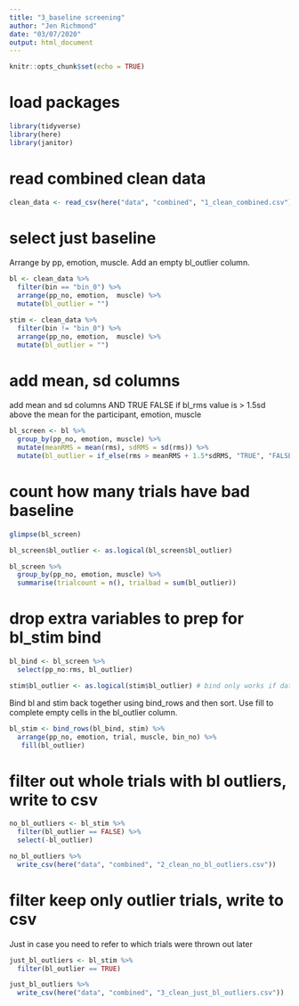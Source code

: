 ```yaml
---
title: "3_baseline screening"
author: "Jen Richmond"
date: "03/07/2020"
output: html_document
---
```


```r
knitr::opts_chunk$set(echo = TRUE)
```

# load packages
```r
library(tidyverse)
library(here)
library(janitor)
```

# read combined clean data 

```r

clean_data <- read_csv(here("data", "combined", "1_clean_combined.csv"))

```

# select just baseline

Arrange by pp, emotion, muscle. Add an empty bl_outlier column. 

```r
bl <- clean_data %>%
  filter(bin == "bin_0") %>%
  arrange(pp_no, emotion,  muscle) %>%
  mutate(bl_outlier = "")

stim <- clean_data %>%
  filter(bin != "bin_0") %>%
  arrange(pp_no, emotion,  muscle) %>%
  mutate(bl_outlier = "")
```


# add mean, sd columns

add mean and sd columns AND TRUE FALSE if bl_rms value is > 1.5sd above the mean for the participant, emotion, muscle
```r
bl_screen <- bl %>%
  group_by(pp_no, emotion, muscle) %>%
  mutate(meanRMS = mean(rms), sdRMS = sd(rms)) %>%
  mutate(bl_outlier = if_else(rms > meanRMS + 1.5*sdRMS, "TRUE", "FALSE"))
```

# count how many trials have bad baseline

```r
glimpse(bl_screen)

bl_screen$bl_outlier <- as.logical(bl_screen$bl_outlier)

bl_screen %>%
  group_by(pp_no, emotion, muscle) %>%
  summarise(trialcount = n(), trialbad = sum(bl_outlier))
```

# drop extra variables to prep for bl_stim bind 

```r
bl_bind <- bl_screen %>%
  select(pp_no:rms, bl_outlier)

stim$bl_outlier <- as.logical(stim$bl_outlier) # bind only works if data type is the same in both dfs, change stim outlier col to logicalback to char
```


Bind bl and stim back together using bind_rows and then sort. Use fill to complete empty cells in the bl_outlier column. 
```r
bl_stim <- bind_rows(bl_bind, stim) %>%
  arrange(pp_no, emotion, trial, muscle, bin_no) %>%
   fill(bl_outlier)
```


# filter out whole trials with bl outliers, write to csv

```r
no_bl_outliers <- bl_stim %>%
  filter(bl_outlier == FALSE) %>%
  select(-bl_outlier)

no_bl_outliers %>%
  write_csv(here("data", "combined", "2_clean_no_bl_outliers.csv"))

```

# filter keep only outlier trials, write to csv

Just in case you need to refer to which trials were thrown out later
```r
just_bl_outliers <- bl_stim %>%
  filter(bl_outlier == TRUE) 

just_bl_outliers %>%
  write_csv(here("data", "combined", "3_clean_just_bl_outliers.csv"))

```

